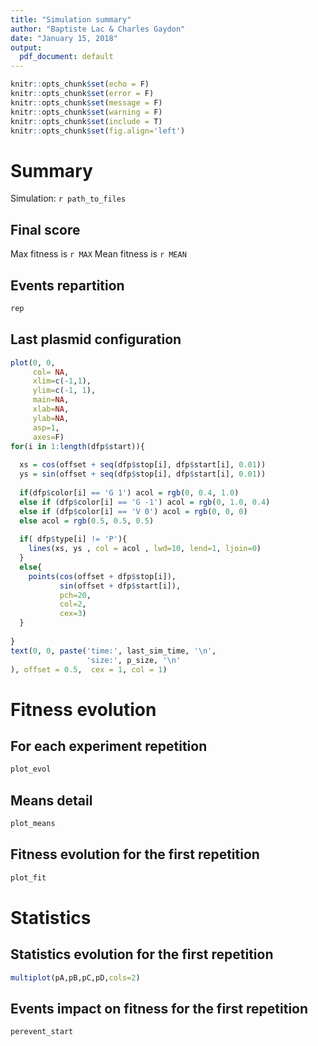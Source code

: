 ```yaml
---
title: "Simulation summary"
author: "Baptiste Lac & Charles Gaydon"
date: "January 15, 2018"
output:
  pdf_document: default
---
```


```r
knitr::opts_chunk$set(echo = F)
knitr::opts_chunk$set(error = F)
knitr::opts_chunk$set(message = F)
knitr::opts_chunk$set(warning = F)
knitr::opts_chunk$set(include = T)
knitr::opts_chunk$set(fig.align='left')
```

# Summary

Simulation: `r path_to_files`

## Final score

Max fitness is `r MAX`
Mean fitness is `r MEAN`

## Events repartition

```r
rep
```

## Last plasmid configuration

```r
plot(0, 0, 
     col= NA, 
     xlim=c(-1,1), 
     ylim=c(-1, 1), 
     main=NA,
     xlab=NA, 
     ylab=NA,
     asp=1,
     axes=F)
for(i in 1:length(dfp$start)){
  
  xs = cos(offset + seq(dfp$stop[i], dfp$start[i], 0.01))
  ys = sin(offset + seq(dfp$stop[i], dfp$start[i], 0.01))
  
  if(dfp$color[i] == 'G 1') acol = rgb(0, 0.4, 1.0)
  else if (dfp$color[i] == 'G -1') acol = rgb(0, 1.0, 0.4)
  else if (dfp$color[i] == 'V 0') acol = rgb(0, 0, 0)
  else acol = rgb(0.5, 0.5, 0.5)
  
  if( dfp$type[i] != 'P'){
    lines(xs, ys , col = acol , lwd=10, lend=1, ljoin=0)
  }
  else{
    points(cos(offset + dfp$stop[i]), 
           sin(offset + dfp$start[i]), 
           pch=20, 
           col=2, 
           cex=3)
  }
  
}
text(0, 0, paste('time:', last_sim_time, '\n',
                 'size:', p_size, '\n'
), offset = 0.5,  cex = 1, col = 1)
```

# Fitness evolution

## For each experiment repetition

```r
plot_evol
```

## Means detail

```r
plot_means
```

## Fitness evolution for the first repetition

```r
plot_fit
```

# Statistics

## Statistics evolution for the first repetition

```r
multiplot(pA,pB,pC,pD,cols=2)
```

## Events impact on fitness for the first repetition

```r
perevent_start
```